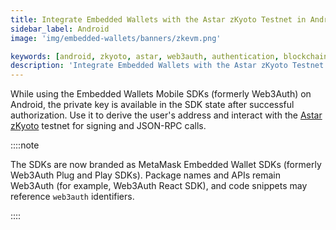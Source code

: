 ```yaml
---
title: Integrate Embedded Wallets with the Astar zKyoto Testnet in Android
sidebar_label: Android
image: 'img/embedded-wallets/banners/zkevm.png'

keywords: [android, zkyoto, astar, web3auth, authentication, blockchain]
description: 'Integrate Embedded Wallets with the Astar zKyoto Testnet in Android | Embedded Wallets'
---
```



While using the Embedded Wallets Mobile SDKs (formerly Web3Auth) on Android, the private key is available in the SDK state after successful authorization. Use it to derive the user's address and interact with the [Astar zKyoto](https://docs.astar.network/docs/build/zkEVM/quickstart) testnet for signing and JSON-RPC calls.

::::note

The SDKs are now branded as MetaMask Embedded Wallet SDKs (formerly Web3Auth Plug and Play SDKs). Package names and APIs remain Web3Auth (for example, Web3Auth React SDK), and code snippets may reference `web3auth` identifiers.

::::

<EVMInteraction />
